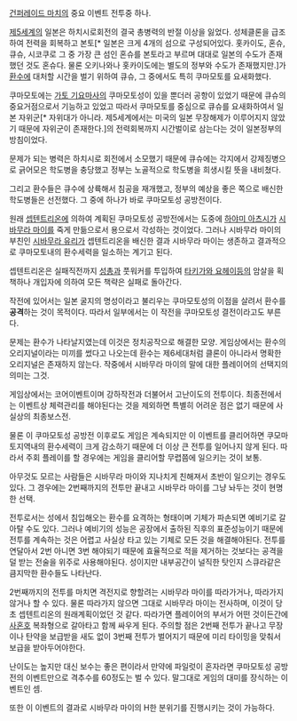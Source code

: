 [[건퍼레이드 마치]]의 중요 이벤트 전투중 하나.

[[제5세계]]의 일본은 하치시로회전의 결국 총병력의 반절 이상을 잃었다.
성체클론을 급조하여 전력을 회복하고 본토[* 일본은 크게 4개의 섬으로 구성되어있다. 홋카이도, 혼슈, 큐슈, 시코쿠로 그 중 가장 큰 섬인 혼슈를 본토라고 부르며 대대로 일본의 수도가 존재했던 것도 혼슈다. 물론 오키나와나 홋카이도에는 별도의 정부와 수도가 존재했지만.]가 [[환수]]에 대처할 시간을 벌기 위하여 큐슈, 그 중에서도 특히 쿠마모토를 요새화했다.

쿠마모토에는 [[가토 기요마사]]의 쿠마모토성이 있을 뿐더러 공항이 있었기 때문에 큐슈의 중요거점으로서 기능하고 있었고 따라서 쿠마모토를 중심으로 큐슈를 요새화하여서 일본 자위군[* 자위대가 아니라. 제5세계에서는 미국의 일본 무장해제가 이루어지지 않았기 때문에 자위군이 존재한다.]의 전력회복까지 시간벌이로 삼는다는 것이 일본정부의 방침이었다.

문제가 되는 병력은 하치시로 회전에서 소모했기 때문에 큐슈에는 각지에서 강제징병으로 긁어모은 학도병을 충당했고 정부는 노골적으로 학도병을 희생시킬 뜻을 내비쳤다.

그리고 환수들은 큐수에 상륙해서 침공을 재개했고, 정부의 예상을 좋은 쪽으로 배신한 학도병들은 선전했다.
그 중에 하나가 바로 쿠마모토성 공방전이다.

원래 [[셉텐트리온]]에 의하여 계획된 쿠마모토성 공방전에서는 도중에 [[하야미 아츠시]]가 [[시바무라 마이]]를 죽게 만듦으로서 용으로서 각성하는 것이었다.
그러나 시바무라 마이의 부친인 [[시바무라 유리]]가 셉텐트리온을 배신한 결과 시바무라 마이는 생존하고 결과적으로 쿠마모토내의 환수세력을 일소하는 계기고 된다.

셉텐트리온은 실패직전까지 [[성총]]과 풋워커를 투입하여 [[타키가와 요헤이]]등의 암살을 획책하나 개입자에 의하여 모든 책략은 실패로 돌아간다.

작전에 있어서는 일본 굴지의 명성이라고 불리우는 쿠마모토성의 이점을 살려서 환수를 '''공격'''하는 것이 목적이다.
따라서 일부에서는 이 작전을 쿠마모토성 결전이라고도 부른다.

문제는 환수가 나타날지였는데 이것은 정치공작으로 해결한 모양.
게임상에서는 환수의 오리지널이라는 미끼를 썼다고 나오는데 환수는 제6세대처럼 클론이 아니라서 명확한 오리지널은 존재하지 않는다.
작중에서 시바무라 마이의 말에 대한 플레이어의 선택지의 의미는 그것.

게임상에서는 코어이벤트이며 강하작전과 더불어서 고난이도의 전투이다.
최종전에서는 이벤트상 체력관리를 해야된다는 것을 제외하면 특별히 어려운 점은 없기 때문에 사실상의 최종보스전.

물론 이 쿠마모토성 공방전 이후로도 게임은 계속되지만 이 이벤트를 클리어하면 쿠모마토지역내의 환수세력이 크게 감소하기 때문에 더 이상 큰 전투를 일어나지 않게 된다.
따라서 주회 플레이를 할 경우에는 게임을 클리어할 무렵쯤에 일으키는 것이 보통.

아무것도 모르는 사람들은 시바무라 마이와 지나치게 친해져서 초반이 일으키는 경우도 있다. 그 경우에는 2번째까지의 전투만 끝내고 시바무라 마이를 그냥 놔두는 것이 현명한 선택.

전투로서는 성에서 침입해오는 환수를 요격하는 형태이며 기체가 파손되면 예비기로 갈아탈 수도 있다. 그러나 예비기의 성능은 공장에서 출하된 직후의 표준성능이기 때문에 전투를 계속하는 것은 어렵고 사실상 타고 있는 기체로 모든 것을 해결해야된다.
전투를 연달아서 2번 아니면 3번 해야되기 때문에 효율적으로 적을 제거하는 것보다는 공격을 덜 받는 전술을 위주로 사용해야된다.
성이지만 내부공간이 널직한 탓인지 스큐라같은 큼지막한 환수들도 나타난다.

2번째까지의 전투를 마치면 격전지로 향할려는 시바무라 마이를 따라가거나, 따라가지 않거나 할 수 있다.
물론 따라가지 않으면 그대로 시바무라 마이는 전사하며, 이것이 당초 셉텐트리온의 원래계획이었던 것 같다.
따라가면 플레이어의 부서가 어떤 것이든간에 [[사혼호]] 복좌형으로 갈아타고 함께 싸우게 된다.
주의할 점은 2번째 전투가 끝나고 무장이나 탄약을 보급받을 새도 없이 3번째 전투가 벌어지기 때문에 미리 타이밍을 맞춰서 보급을 받아두어야한다.

난이도는 높지만 대신 보수는 좋은 편이라서 만약에 파일럿이 혼자라면 쿠마모토성 공방전의 이벤트만으로 격추수를 60정도는 벌 수 있다.
말그대로 게임의 대미를 장식하는 이벤트인 셈.

또한 이 이벤트의 결과로 시바무라 마이의 H한 분위기를 진행시키는 것이 가능하다.



